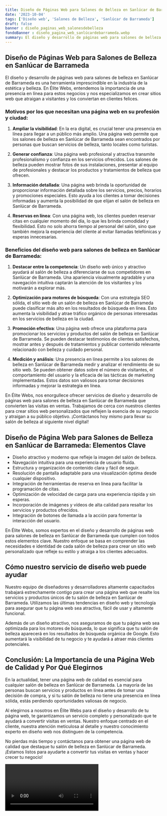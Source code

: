 ```yaml
---
title: Diseño de Páginas Web para Salones de Belleza en Sanlúcar de Barrameda
date: '2023-10-04'
tags: ['Diseño web', 'Salones de Belleza', 'Sanlúcar de Barrameda']
draft: false
banner : diseño_paginas_web_salonesdebelleza
fondoBanner : diseño_pagina_web_sanlúcardebarrameda.webp
summary: El diseño y desarrollo de páginas web para salones de belleza en Sanlúcar de Barrameda es una herramienta imprescindible en la industria de la estética y belleza. En Élite Webs, entendemos la importancia de una presencia en línea para estos negocios y nos especializamos en crear sitios web que atraigan a visitantes y los conviertan en clientes felices.
---
```


## Diseño de Páginas Web para Salones de Belleza en Sanlúcar de Barrameda

El diseño y desarrollo de páginas web para salones de belleza en Sanlúcar de Barrameda es una herramienta imprescindible en la industria de la estética y belleza. En Élite Webs, entendemos la importancia de una presencia en línea para estos negocios y nos especializamos en crear sitios web que atraigan a visitantes y los conviertan en clientes felices.

### Motivos por los que necesitan una página web en su profesión y ciudad:

1. **Ampliar la visibilidad**: En la era digital, es crucial tener una presencia en línea para llegar a un público más amplio. Una página web permite que los salones de belleza en Sanlúcar de Barrameda sean encontrados por personas que buscan servicios de belleza, tanto locales como turistas.

2. **Generar confianza**: Una página web profesional y atractiva transmite profesionalismo y confianza en los servicios ofrecidos. Los salones de belleza pueden mostrar fotos de sus instalaciones, presentar al equipo de profesionales y destacar los productos y tratamientos de belleza que ofrecen.

3. **Información detallada**: Una página web brinda la oportunidad de proporcionar información detallada sobre los servicios, precios, horarios y promociones especiales. Esto ayuda a los clientes a tomar decisiones informadas y aumenta la posibilidad de que elijan el salón de belleza en Sanlúcar de Barrameda.

4. **Reservas en línea**: Con una página web, los clientes pueden reservar citas en cualquier momento del día, lo que les brinda comodidad y flexibilidad. Esto no solo ahorra tiempo al personal del salón, sino que también mejora la experiencia del cliente al evitar llamadas telefónicas y esperas innecesarias.

### Beneficios del diseño web para salones de belleza en Sanlúcar de Barrameda:

1. **Destacar entre la competencia**: Un diseño web único y atractivo ayudará al salón de belleza a diferenciarse de sus competidores en Sanlúcar de Barrameda. Una apariencia visualmente agradable y una navegación intuitiva captarán la atención de los visitantes y los motivarán a explorar más.

2. **Optimización para motores de búsqueda**: Con una estrategia SEO sólida, el sitio web de un salón de belleza en Sanlúcar de Barrameda puede clasificar más alto en los resultados de búsqueda en línea. Esto aumenta la visibilidad y atrae tráfico orgánico de personas interesadas en los servicios de belleza en la ciudad.

3. **Promoción efectiva**: Una página web ofrece una plataforma para promocionar los servicios y productos del salón de belleza en Sanlúcar de Barrameda. Se pueden destacar testimonios de clientes satisfechos, mostrar antes y después de tratamientos y publicar contenido relevante relacionado con belleza y cuidado personal.

4. **Medición y análisis**: Una presencia en línea permite a los salones de belleza en Sanlúcar de Barrameda medir y analizar el rendimiento de su sitio web. Se pueden obtener datos sobre el número de visitantes, el comportamiento del usuario y la eficacia de las tácticas de marketing implementadas. Estos datos son valiosos para tomar decisiones informadas y mejorar la estrategia en línea.

En Élite Webs, nos enorgullece ofrecer servicios de diseño y desarrollo de páginas web para salones de belleza en Sanlúcar de Barrameda que convierten las visitas en ventas. Trabajamos de cerca con nuestros clientes para crear sitios web personalizados que reflejen la esencia de su negocio y atraigan a su público objetivo. ¡Contáctanos hoy mismo para llevar su salón de belleza al siguiente nivel digital!

<GifSeo />

<Cta />

## Diseño de Página Web para Salones de Belleza en Sanlúcar de Barrameda: Elementos Clave

- Diseño atractivo y moderno que refleje la imagen del salón de belleza.
- Navegación intuitiva para una experiencia de usuario fluida.
- Estructura y organización de contenido clara y fácil de seguir.
- Resolución de pantalla adaptable para una visualización óptima desde cualquier dispositivo.
- Integración de herramientas de reserva en línea para facilitar la programación de citas.
- Optimización de velocidad de carga para una experiencia rápida y sin esperas.
- Incorporación de imágenes y vídeos de alta calidad para resaltar los servicios y productos ofrecidos.
- Integración de botones de llamada a la acción para fomentar la interacción del usuario.

En Élite Webs, somos expertos en el diseño y desarrollo de páginas web para salones de belleza en Sanlúcar de Barrameda que cumplen con todos estos elementos clave. Nuestro enfoque se basa en comprender las necesidades e identidad de cada salón de belleza para crear un sitio web personalizado que refleje su estilo y atraiga a los clientes adecuados.

## Cómo nuestro servicio de diseño web puede ayudar

Nuestro equipo de diseñadores y desarrolladores altamente capacitados trabajará estrechamente contigo para crear una página web que resalte los servicios y productos únicos de tu salón de belleza en Sanlúcar de Barrameda. Utilizamos las últimas tendencias en diseño web y tecnología para asegurar que tu página web sea atractiva, fácil de usar y altamente funcional.

Además de un diseño atractivo, nos aseguramos de que tu página web sea optimizada para los motores de búsqueda, lo que significa que tu salón de belleza aparecerá en los resultados de búsqueda orgánica de Google. Esto aumentará la visibilidad de tu negocio y te ayudará a atraer más clientes potenciales.

## Conclusión: La Importancia de una Página Web de Calidad y Por Qué Elegirnos

En la actualidad, tener una página web de calidad es esencial para cualquier salón de belleza en Sanlúcar de Barrameda. La mayoría de las personas buscan servicios y productos en línea antes de tomar una decisión de compra, y si tu salón de belleza no tiene una presencia en línea sólida, estás perdiendo oportunidades valiosas de negocio.

Al elegirnos a nosotros en Élite Webs para el diseño y desarrollo de tu página web, te garantizamos un servicio completo y personalizado que te ayudará a convertir visitas en ventas. Nuestro enfoque centrado en el cliente, nuestra atención meticulosa al detalle y nuestro conocimiento experto en diseño web nos distinguen de la competencia.

No pierdas más tiempo y contáctanos para obtener una página web de calidad que destaque tu salón de belleza en Sanlúcar de Barrameda. ¡Estamos listos para ayudarte a convertir tus visitas en ventas y hacer crecer tu negocio!

<Video />

<CtaBot job='Salones de Belleza' city='Sanlúcar de Barrameda'/>

<Gmaps query='Sanlúcar de Barrameda+españa+maps' />